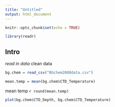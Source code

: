 ```yaml
---
title: "Untitled"
output: html_document
---
```


```r
knitr::opts_chunk$set(echo = TRUE)
```

```r
library(readr)
```

## Intro

*read in data
*clean data

```r
bg.chem = read_csv("BGchem2008data.csv")
```

```r
mean.temp = mean(bg.chem$CTD_Temperature)
```

mean temp `r round(mean.temp)`

```r
plot(bg.chem$CTD_Depth, bg.chem$CTD_Temperature)
```

